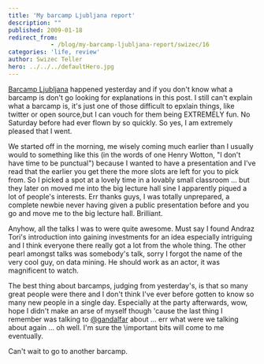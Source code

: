 ```yaml
---
title: 'My barcamp Ljubljana report'
description: ""
published: 2009-01-18
redirect_from: 
            - /blog/my-barcamp-ljubljana-report/swizec/16
categories: 'life, review'
author: Swizec Teller
hero: ../../../defaultHero.jpg
---
```

[Barcamp Ljubljana](http://www.barcamp.si/) happened yesterday and if you don't know what a barcamp is don't go looking for explanations in this post. I still can't explain what a barcamp is, it's just one of those difficult to epxlain things, like twitter or open source,but I can vouch for them being EXTREMELY fun. No Saturday before had ever flown by so quickly. So yes, I am extremely pleased that I went.

We started off in the morning, me wisely coming much earlier than I usually would to something like this (in the words of one Henry Wotton, "I don't have time to be punctual") because I wanted to have a presentation and I've read that the earlier you get there the more slots are left for you to pick from. So I picked a spot at a lovely time in a lovably small classroom ... but they later on moved me into the big lecture hall sine I apparently piqued a lot of people's interests. Err thanks guys, I was totally unprepared, a complete newbie never having given a public presentation before and you go and move me to the big lecture hall. Brilliant.

Anyhow, all the talks I was to were quite awesome. Must say I found Andraz Tori's introduction into gaining investments for an idea especially intriguing and I think everyone there really got a lot from the whole thing. The other pearl amongst talks was somebody's talk, sorry I forgot the name of the very cool guy, on data mining. He should work as an actor, it was magnificent to watch.

The best thing about barcamps, judging from yesterday's, is that so many great people were there and I don't think I've ever before gotten to know so many new people in a single day. Especially at the party afterwards, wow, hope I didn't make an arse of myself though 'cause the last thing I remember was talking to [@gandalfar](http://twitter.com/gandalfar) about ... err what were we talking about again ... oh well. I'm sure the \\important bits will come to me eventually.

Can't wait to go to another barcamp.
